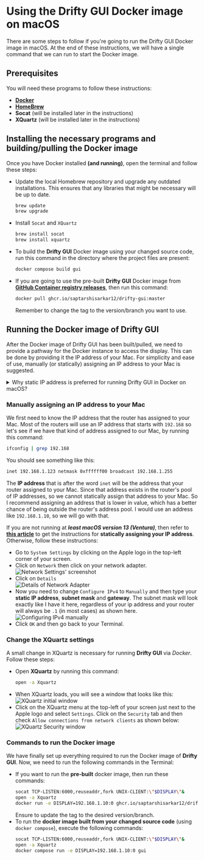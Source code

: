 
# Using the Drifty GUI Docker image on macOS

There are some steps to follow if you're going to run the Drifty GUI Docker image in macOS. At the end of these instructions, we will have a single command that we can run to start the Docker image.

## Prerequisites

You will need these programs to follow these instructions:

- [**Docker**](https://docs.docker.com/desktop/install/mac-install)
- [**HomeBrew**](https://brew.sh/)
- **Socat** (will be installed later in the instructions)
- **XQuartz** (will be installed later in the instructions)

## Installing the necessary programs and building/pulling the Docker image

Once you have Docker installed **(and running)**, open the terminal and follow these steps:

- Update the local Homebrew repository and upgrade any outdated installations. This ensures that any libraries that might be necessary will be up to date.
  ```bash
  brew update
  brew upgrade
  ```
- Install `Socat` and `XQuartz`
  ```bash
  brew install socat
  brew install xquartz
  ```
- To build the **Drifty GUI** Docker image using your changed source code, run this command in the directory where the project files are present:
  ```bash
  docker compose build gui
  ```
- If you are going to use the pre-built **Drifty GUI** Docker image from [**GitHub Container registry releases**](https://ghcr.io/saptarshisarkar12/drifty-gui), then run this command:
  ```bash
  docker pull ghcr.io/saptarshisarkar12/drifty-gui:master
  ```
  Remember to change the tag to the version/branch you want to use.

## Running the Docker image of Drifty GUI

After the Docker image of Drifty GUI has been built/pulled, we need to provide a pathway for the Docker instance to access the display. This can be done by providing it the IP address of your Mac. For simplicity and ease of use, manually (or statically) assigning an IP address to your Mac is suggested.

<Callout type="info">

<details>
  <summary>
    Why static IP address is preferred for running Drifty GUI in Docker on
    macOS?
  </summary>
  Now that the image is built/pulled, we need to talk about how the GUI itself
  is going to be shown on your desktop. The only real relevant issue here
  pertains to your local IP address assigned to your network interface card on
  your Mac. You see, in a Linux environment (which macOS is modeled after),
  programs that run in the Terminal do not have direct access to your graphical
  environment (Graphical User Interface), so we are going to have to provide the
  Docker instance with a pathway to access the GUI and that has to be done by
  telling it what your local IP address is.
  
  On most home networks, the typical setup is to have a router where your computer is connected to the LAN
  (Local Area network) side of the router either via Wi-Fi or an Ethernet cable.
  And most people just make that connection, find that they can access the
  Internet and don't look back. 
  
  We, however, need to look back...

  Routers use a service called DHCP (Dynamic Host Control Protocol) which uses a
  reserved pool of IP addresses. If any device connects to your network and when
  it is set up to use DHCP (which is always the default), it will send out a
  broadcast packet onto your network asking for an IP address. Your router will
  see that request, then it will take out an IP address from its pool, and it
  will give it to your device so that your device can talk on your network,
  access the Internet, etc.
  
  DHCP services are also designed to make that
  assigned IP address expire after some time (usually three days). In case a
  device that was on the network is no longer on the network, it can pull that
  IP address back and put it into the pool so that it doesn't run out of IP
  addresses. This means that it is possible your local IP address might change
  in a short period of time. We cannot build a command to run Drifty when your
  IP address is changing because docker needs to send the graphics to a known IP
  address. > > There are usually two generic ways to refer to your local ip
  address in a linux or Windows environment. The first way is to simply use the
  word `localhost` and the second way is to use the default home IP address of
  `127.0.0.1`. Unfortunately, neither of those generics will work in this case,
  so we have to give the command the exact IP address of your Mac.
</details>

</Callout>

### Manually assigning an IP address to your Mac

We first need to know the IP address that the router has assigned to your Mac. Most of the routers will use an IP address that starts with `192.168` so let's see if we have that kind of address assigned to our Mac, by running this command:

```bash
ifconfig | grep 192.168
```

You should see something like this:

```bash
inet 192.168.1.123 netmask 0xffffff00 broadcast 192.168.1.255
```

The **IP address** that is after the word `inet` will be the address that your router assigned to your Mac. Since that address exists in the router's pool of IP addresses, so we cannot statically assign that address to your Mac. So I recommend assigning an address that is lower in value, which has a better chance of being outside the router's address pool. I would use an address like `192.168.1.10`, so we will go with that.

If you are not running at **_least macOS version 13 (Ventura)_**, then refer to [**this article**](https://www.macinstruct.com/tutorials/how-to-set-a-static-ip-address-on-a-mac/) to get the instructions for **statically assigning your IP address**. Otherwise, follow these instructions:

- Go to `System Settings` by clicking on the Apple logo in the top-left corner of your screen.
- Click on `Network` then click on your network adapter.
  ![Network Settings' screenshot](https://github.com/user-attachments/assets/f2f54273-1bf4-4286-bc56-88991eb4df84)
- Click on `Details`  
  ![Details of Network Adapter](https://github.com/user-attachments/assets/d3a43e3f-616d-4286-a527-d1bc2ecbb207)
- Now you need to change `Configure IPv4` to `Manually` and then type your **static IP address**, **subnet mask** and **gateway**. The subnet mask will look exactly like I have it here, regardless of your ip address and your router will always be `.1` (in most cases) as shown here.  
  ![Configuring IPv4 manually](https://github.com/user-attachments/assets/c7358318-fb90-4554-86c2-6629d7c9476a)
- Click `OK` and then go back to your Terminal.

### Change the XQuartz settings

A small change in XQuartz is necessary for running **Drifty GUI** via _Docker_. Follow these steps:

- Open **XQuartz** by running this command:
  ```bash
  open -a Xquartz
  ```
- When XQuartz loads, you will see a window that looks like this:
  ![XQuartz initial window](https://github.com/user-attachments/assets/762bacba-7770-4590-8396-93c9bc31ace3)
- Click on the XQuartz menu at the top-left of your screen just next to the Apple logo and select `Settings`. Click on the `Security` tab and then check `Allow connections from network clients` as shown below:
  ![XQuartz Security window](https://github.com/user-attachments/assets/43fba116-030e-47bf-b5a1-17d09dd64e31)

### Commands to run the Docker image

We have finally set up everything required to run the Docker image of **Drifty GUI**. Now, we need to run the following commands in the Terminal:

- If you want to run the **pre-built** docker image, then run these commands:
  ```bash
  socat TCP-LISTEN:6000,reuseaddr,fork UNIX-CLIENT:\"$DISPLAY\"&
  open -a Xquartz
  docker run -e DISPLAY=192.168.1.10:0 ghcr.io/saptarshisarkar12/drifty-gui:master
  ```
  Ensure to update the tag to the desired version/branch.
- To run the **docker image built from your changed source code** (using `docker compose`), execute the following commands:
  ```bash
  socat TCP-LISTEN:6000,reuseaddr,fork UNIX-CLIENT:\"$DISPLAY\"&
  open -a Xquartz
  docker compose run -e DISPLAY=192.168.1.10:0 gui
  ```
